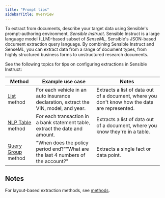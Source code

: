 ```yaml
---
title: "Prompt tips"
sidebarTitle: Overview
---
```


To extract from documents, describe your target data using Sensible's prompt-authoring environment, _Sensible Instruct_. Sensible Instruct is a large language model (LLM)-based subset of _SenseML_, Sensible's JSON-based document extraction query language. By combining Sensible Instruct and SenseML, you can extract data from a range of document types, from highly structured business forms to unstructured research documents.

See the following topics for tips on configuring extractions in Sensible Instruct:

| Method                                       | Example use case                                                                     | Notes                                                                                         |
| -------------------------------------------- | ------------------------------------------------------------------------------------ | --------------------------------------------------------------------------------------------- |
| [List](/llm-based-extractions/prompt-tips/list-tips) method               | For each vehicle in an auto insurance declaration, extract the VIN, model, and year. | Extracts a list of data out of a document, where you don't know how the data are represented. |
| [NLP Table](/llm-based-extractions/prompt-tips/table-tips) method         | For each transaction in a bank statement table, extract the date and amount.         | Extracts a list of data out of a document, where you know they're in a table.                 |
| [Query Group](/llm-based-extractions/prompt-tips/query-group-tips) method | "When does the policy period end?""What are the last 4 numbers of the account?"      | Extracts a single fact or data point.                                                         |

## Notes

For layout-based extraction methods, see [methods](/senseml-reference/methods/index).